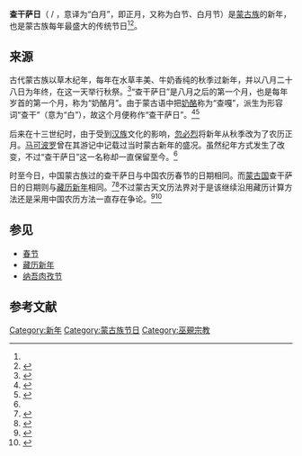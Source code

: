 {{Expand language|mn}}
{{Infobox Holiday
|holiday_name=查干萨日
|image=Cagancar.jpg
|caption=
|nickname='''白月'''、'''即正月'''、'''又称为白节'''、'''白月节'''
|observedby={{flag|Mongolia}}<br>{{flag|China}} ([[内蒙古自治区|内蒙古]]、[[甘肃省|甘肃]]、 [[黑龙江省|黑龙江]]、[[吉林省|吉林]]、 [[辽宁省|辽宁]]、 [[青海省|青海]])<br>{{flag|Russia}} ({{flag|Altai Republic}}、{{flag|Buryatia}}、{{flag|Kalmykia}}、{{flag|Tuva}}、{{flag|Zabaykalsky Krai}})
|celebrations=餐、音乐表演、运动、观星
|type=蒙古族傳統節日<br>北极传统节日
|relatedto=[[華人新年|華人新年]]、[[朝鮮新年|朝鮮新年]]、[[越南新年|越南新年]]、[[琉球新年|琉球新年]]、[[日本新年|日本新年]]、[[藏历新年|藏历新年]]
}}
{{中国非物质文化遗产
|级别 = 国
|省区市 = 吉林
|名称 = 查干萨日
|图片 =
|申报地区或单位 = [[吉林省|吉林省]][[前郭尔罗斯蒙古族自治县|前郭尔罗斯蒙古族自治县]]
|分类 = 民俗
|序号 = 449
|编号项目 = X-1
|登录时间 = 2011年
}}

'''查干萨日'''（{{lang-mn|Цагаан сар}} / {{MongolUnicode|ᠴᠠᠭᠠᠨ}} {{MongolUnicode|ᠰᠠᠷᠠ}}，意译为“白月”，即正月，又称为白节、白月节）是[[蒙古族|蒙古族]]的新年，也是蒙古族每年最盛大的传统节日<ref name=wm /><ref>{{cite news |title=在蒙古国过"春节" |url=http://www.chinanews.com/hr/hr-yytx/news/2010/03-03/2150020.shtml |accessdate=2021-11-18 |work=中新网}}</ref>。

== 来源 ==
古代蒙古族以草木纪年，每年在水草丰美、牛奶香纯的秋季过新年，并以八月二十八日为年终，在这一天举行秋祭。<ref name=cycq>{{cite book|title=《草原春秋 第二卷》|chapter=“查干萨日”的由来|author=内蒙古日报社,内蒙古自治区对外文化交流协会|year=1987}}</ref>“查干萨日”是八月之后的第一个月，也是每年岁首的第一个月，称为“奶酪月”。由于蒙古语中把[[奶酪|奶酪]]称为“查嘎”，派生为形容词“查干”（意为“白”），故这个月便称作“查干萨日”。<ref>{{cite web|url=http://www.im-eph.com/gb/whnmg/2006-08/02/content_1103.htm|title=蒙古族的节日|author=娜仁其木格|publisher=文化内蒙古}}{{dead link|date=2018年3月 |bot=InternetArchiveBot |fix-attempted=yes }}</ref><ref name=wm>{{cite web|url=http://jlsy.wenming.cn/tswh/201311/t20131121_905794.shtml|title=蒙古族“查干萨日”一年里最盛大的节日|publisher=中国文明网|date=2013-11-21|access-date=2015-01-13|archive-date=2019-08-23|archive-url=https://web.archive.org/web/20190823090903/http://jlsy.wenming.cn/tswh/201311/t20131121_905794.shtml|dead-url=no}}</ref>

后来在十三世纪时，由于受到[[汉族|汉族]]文化的影响，[[忽必烈|忽必烈]]将新年从秋季改为了农历正月。[[马可波罗|马可波罗]]曾在其游记中记载过当时蒙古新年的盛况。虽然纪年方式发生了改变，不过“查干萨日”这一名称却一直保留至今。<ref name=cycq />

时至今日，中国蒙古族过的查干萨日与中国农历春节的日期相同。而[[蒙古国|蒙古国]]查干萨日的日期则与[[藏历新年|藏历新年]]相同。<ref>{{cite news |title=青年歌手阿云嘎讲述蒙古族的春节习俗 _中国网草原频道 |url=http://grassland.china.com.cn/2018-02/22/content_40229186.htm |accessdate=2021-11-18 |work=grassland.china.com.cn |archive-date=2019-04-02 |archive-url=https://web.archive.org/web/20190402215544/http://grassland.china.com.cn/2018-02/22/content_40229186.htm |dead-url=no }}</ref><ref>{{cite web|url=http://www.fmprc.gov.cn/mfa_chn/gjhdq_603914/gj_603916/yz_603918/1206_604450/|title=蒙古国家概况|publisher=中华人民共和国外交部|accessdate=2015-01-13|archive-date=2014-12-26|archive-url=https://web.archive.org/web/20141226132032/http://www.fmprc.gov.cn/mfa_chn/gjhdq_603914/gj_603916/yz_603918/1206_604450/|dead-url=no}}</ref>不过蒙古天文历法界对于是该继续沿用藏历计算方法还是采用中国农历方法一直存在争论。<ref>{{cite web|url=http://www.people.com.cn/GB/guoji/1031/2266673.html|title=蒙古人老争哪天过春节 日期最多竟差一月|publisher=人民网|date=2003-12-24|access-date=2015-01-13|archive-date=2016-03-04|archive-url=https://web.archive.org/web/20160304212039/http://www.people.com.cn/GB/guoji/1031/2266673.html|dead-url=no}}</ref><ref>{{cite news |title=蒙古国怎样过春节？ 压岁钱是晚辈送给长辈——中新网 |url=http://www.chinanews.com/cul/news/2009/02-10/1556471.shtml |accessdate=2021-11-18 |work=中国新闻网}}</ref>

== 参见 ==
* [[春节|春节]]
* [[藏历新年|藏历新年]]
* [[纳吾肉孜节|纳吾肉孜节]]

== 参考文献 ==
{{Reflist}}

[[Category:新年|Category:新年]]
[[Category:蒙古族节日|Category:蒙古族节日]]
[[Category:巫覡宗教|Category:巫覡宗教]]
